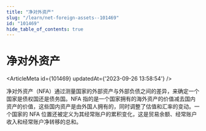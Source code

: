 ```yaml
---
title: "净对外资产"
slug: "/learn/net-foreign-assets--101469"
id: "101469"
hide_table_of_contents: true
---
```



# 净对外资产

<ArticleMeta id={101469} updatedAt={'2023-09-26 13:58:54'} />
<div className='border-solid border-b border-t-0 my-4 border-[var(--ifm-color-gray-300)]' />

净对外资产（NFA）通过测量国家的外部资产与外部负债之间的差异，来确定一个国家是债权国还是债务国。NFA 指的是一个国家拥有的海外资产的价值减去国内资产的价值，这些国内资产是由外国人拥有的，同时调整了估值和汇率的变动。一个国家的 NFA 位置还被定义为其经常账户的累积变化，这是贸易余额、经常账户收入和经常账户净转移的总和。
